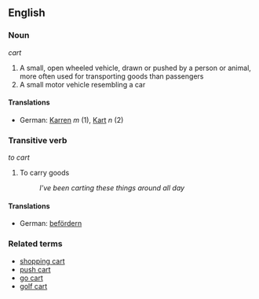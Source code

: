 == English ==

=== Noun ===
''cart''

# A small, open wheeled vehicle, drawn or pushed by a person or animal, more often used for transporting goods than passengers
# A small motor vehicle resembling a car

====Translations====
*German: [[Karren]] ''m'' (1), [[Kart]] ''n'' (2)

=== Transitive verb ===
''to cart''

# To carry goods
#: ''I've been carting these things around all day''

====Translations====
*German: [[befördern]]

=== Related terms ===

* [[shopping cart]]
* [[push cart]]
* [[go cart]]
* [[golf cart]]